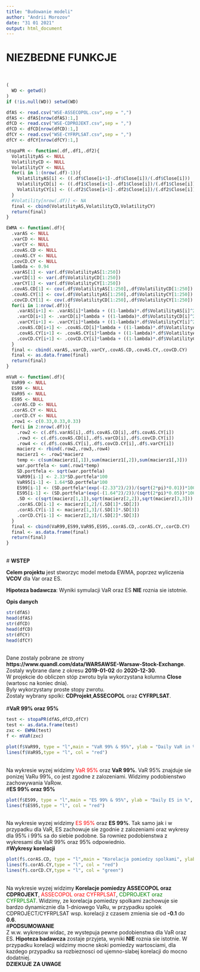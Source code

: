 ```yaml
---
title: "Budowanie modeli"
author: "Andrii Morozov"
date: "31 01 2021"
output: html_document
---
```


# **NIEZBEDNE FUNKCJE**
<br>
```r
(
  WD <- getwd()
)
if (!is.null(WD)) setwd(WD)
```
```r
dfAS <- read.csv("WSE-ASSECOPOL.csv",sep = ",")
dfAS <- dfAS[nrow(dfAS):1,]
dfCD <- read.csv("WSE-CDPROJEKT.csv",sep = ",")
dfCD <- dfCD[nrow(dfCD):1,]
dfCY <- read.csv("WSE-CYFRPLSAT.csv",sep = ",")
dfCY <- dfCY[nrow(dfCY):1,]

stopaPR <- function(.df,.df1,.df2){
  VolatilityAS <- NULL
  VolatilityCD <- NULL
  VolatilityCY <- NULL
  for(i in 1:(nrow(.df)-1)){
    VolatilityAS[i] <- ((.df$Close[i+1]-.df$Close[i])/(.df$Close[i]))
    VolatilityCD[i] <- ((.df1$Close[i+1]-.df1$Close[i])/(.df1$Close[i]))
    VolatilityCY[i] <- ((.df2$Close[i+1]-.df2$Close[i])/(.df2$Close[i]))
  }
  #Volatility[nrow(.df)] <- NA
  final <- cbind(VolatilityAS,VolatilityCD,VolatilityCY)
  return(final)
}

EWMA <- function(.df){
  .varAS <- NULL
  .varCD <- NULL
  .varCY <- NULL
  .covAS.CD <- NULL
  .covAS.CY <- NULL
  .covCD.CY <- NULL
  lambda <- 0.94
  .varAS[1] <- var(.df$VolatilityAS[1:250])
  .varCD[1] <- var(.df$VolatilityCD[1:250])
  .varCY[1] <- var(.df$VolatilityCY[1:250])
  .covAS.CD[1] <- cov(.df$VolatilityAS[1:250],.df$VolatilityCD[1:250])
  .covAS.CY[1] <- cov(.df$VolatilityAS[1:250],.df$VolatilityCY[1:250])
  .covCD.CY[1] <- cov(.df$VolatilityCD[1:250],.df$VolatilityCY[1:250])
  for(i in 1:nrow(.df)){
    .varAS[i+1] <- .varAS[i]*lambda + ((1-lambda)*.df$VolatilityAS[i]^2)
    .varCD[i+1] <- .varCD[i]*lambda + ((1-lambda)*.df$VolatilityCD[i]^2)
    .varCY[i+1] <- .varCY[i]*lambda + ((1-lambda)*.df$VolatilityCY[i]^2)
    .covAS.CD[i+1] <- .covAS.CD[i]*lambda + ((1-lambda)*.df$VolatilityAS[i]*.df$VolatilityCD[i])
    .covAS.CY[i+1] <- .covAS.CY[i]*lambda + ((1-lambda)*.df$VolatilityAS[i]*.df$VolatilityCY[i])
    .covCD.CY[i+1] <- .covCD.CY[i]*lambda + ((1-lambda)*.df$VolatilityCD[i]*.df$VolatilityCY[i])
  }
  final <- cbind(.varAS,.varCD,.varCY,.covAS.CD,.covAS.CY,.covCD.CY)
  final <- as.data.frame(final)
  return(final)
}

mVaR <- function(.df){
  VaR99 <- NULL
  ES99 <- NULL
  VaR95 <- NULL
  ES95 <- NULL
  .corAS.CD <- NULL
  .corAS.CY <- NULL
  .corCD.CY <- NULL
  .row1 <- c(0.33,0.33,0.33)
  for(i in 2:nrow(.df)){
    .row2 <- c(.df$.varAS[i],.df$.covAS.CD[i],.df$.covAS.CY[i])
    .row3 <- c(.df$.covAS.CD[i],.df$.varCD[i],.df$.covCD.CY[i])
    .row4 <- c(.df$.covAS.CY[i],.df$.covCD.CY[i],.df$.varCY[i])
    macierz <- rbind(.row2,.row3,.row4)
    macierz1 <- .row1*macierz
    temp <- c(sum(macierz1[,1]),sum(macierz1[,2]),sum(macierz1[,3]))
    war.portfela <- sum(.row1*temp)
    SD.portfela <- sqrt(war.portfela)
    VaR99[i-1] <- 2.33*SD.portfela*100
    VaR95[i-1] <- 1.64*SD.portfela*100
    ES99[i-1] <- (SD.portfela*(exp(-(2.33^2)/2))/(sqrt(2*pi)*0.01))*100
    ES95[i-1] <- (SD.portfela*(exp(-(1.64^2)/2))/(sqrt(2*pi)*0.05))*100
    .SD <- c(sqrt(macierz[1,1]),sqrt(macierz[2,2]),sqrt(macierz[3,3]))
    .corAS.CD[i-1] <- macierz[1,2]/(.SD[1]*.SD[2])
    .corAS.CY[i-1] <- macierz[1,3]/(.SD[1]*.SD[3])
    .corCD.CY[i-1] <- macierz[2,3]/(.SD[2]*.SD[3])
  }
  final <- cbind(VaR99,ES99,VaR95,ES95,.corAS.CD,.corAS.CY,.corCD.CY)
  final <- as.data.frame(final)
  return(final)
}
```
<br>
# **WSTEP**

**Celem projektu** jest stworzyc model metoda EWMA, poprzez wyliczenia **VCOV** dla Var oraz ES.<br>

**Hipoteza badawcza**: Wyniki symulacji VaR oraz ES **NIE** roznia sie istotnie.<br>

**Opis danych** <br>
```r
str(dfAS)
head(dfAS)
str(dfCD)
head(dfCD)
str(dfCY)
head(dfCY)
```
<br>
Dane zostaly pobrane ze strony **https://www.quandl.com/data/WARSAWSE-Warsaw-Stock-Exchange**. <br>
Zostaly wybrane dane z okresu **2019-01-02** do **2020-12-30**.<br>
W projekcie do obliczen stóp zwrotu byla wykorzystana kolumna **Close** (wartosc na koniec dnia). <br>
Byly wykorzystany proste stopy zwrotu. <br>
Zostaly wybrany spolki: **CDProjekt**,**ASSECOPOL** oraz **CYFRPLSAT**. <br>
<br>
#**VaR 99% oraz 95%**
<br>
```r
test <- stopaPR(dfAS,dfCD,dfCY)
test <- as.data.frame(test)
zxc <- EWMA(test)
f <- mVaR(zxc)

plot(f$VaR99, type = "l",main = "VaR 99% & 95%", ylab = "Daily VaR in %", xlab = "number of observations")
lines(f$VaR95,type = "l", col = "red")
```
<br>
Na wykresie wyzej widzimy <span style="color: red;">VaR 95%</span> oraz **VaR 99%**. VaR 95% znajduje sie ponizej VaRu 99%, co jest zgodne z zalozeniami. Widzimy podobienstwo zachowywania VaRow. <br>
#**ES 99% oraz 95%**
<br>
```r
plot(f$ES99, type = "l",main = "ES 99% & 95%", ylab = "Daily ES in %", xlab = "number of observations")
lines(f$ES95,type = "l", col = "red")
```
<br>
Na wykresie wyzej widzimy <span style="color: red;">ES 95%</span> oraz **ES 99%**. Tak samo jak i w przypadku dla VaR, ES zachowuje sie zgodnie z zalozeniami oraz wykresy dla 95% i 99% sa do siebie podobne. Sa rowniez podobienstwa z wykresami dla VaR 99% oraz 95% odpowiednio. <br>
#**Wykresy korelacji**
<br>
```r
plot(f$.corAS.CD, type = "l",main = "Korelacja pomiedzy spolkami", ylab = "wsp. korelacji", xlab = "number of observations")
lines(f$.corAS.CY,type = "l", col = "red")
lines(f$.corCD.CY,type = "l", col = "green")
```
<br>
Na wykresie wyzej widzimy **Korelacje pomiedzy ASSECOPOL oraz CDPROJEKT**, <span style="color: red;">ASSECOPOL oraz CYFRPLSAT</span>, <span style="color: green;">CDPROJEKT oraz CYFRPLSAT</span>. Widzimy, ze korelacja pomiedzy spolkami zachowuje sie bardzo dynamicznie dla 1-dniowego VaRu, w przypadku spolek CDPROJECT/CYFRPLSAT wsp. korelacji z czasem zmienia sie od **-0.1** do **0.6**. <br>
#**PODSUMOWANIE**
<br>
Z w.w. wykresow widac, ze wystepuja pewne podobienstwa dla VaR oraz ES. **Hipoteza badawcza** zostaje przyjeta, wyniki **NIE** roznia sie istotnie. W przypadku korelacji widzimy mocne skoki pomiedzy wartosciami, dla kazdego przypadku sa rozbieznosci od ujemno-slabej korelacji do mocno dodatniej. <br>
**DZIEKUJE ZA UWAGE**